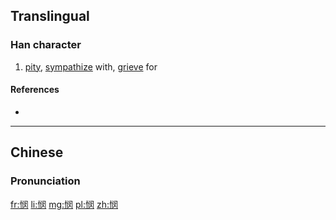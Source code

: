 {{also|憫}}
==Translingual==

===Han character===
{{Han char|rn=61|rad=心|as=07|sn=10|four=|canj=心中尸大 (PLSK)|ids=⿰[[忄]][[闵]]}}

# [[pity]], [[sympathize]] with, [[grieve]] for

====References====
* {{Han ref|kx=0388.341|hdz=42306.140|uh=60AF|ud=24751}}

----

==Chinese==
{{zh-hanzi-box|悯|[[憫]]}}

===Pronunciation===
{{zh-pron
|m=mǐn
|c=man5
|mc=y
|oc=y
|ma=
|cat=v
}}

[[fr:悯]]
[[li:悯]]
[[mg:悯]]
[[pl:悯]]
[[zh:悯]]